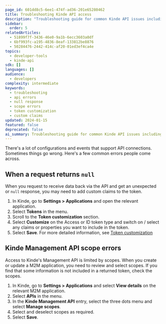 ```yaml
---
page_id: 601dd8c5-6ee1-474f-ad36-201e65280462
title: Troubleshooting Kinde API access
description: "Troubleshooting guide for common Kinde API issues including null responses and scope errors"
sidebar:
  order: 5
relatedArticles:
  - 51899f7f-3436-46e0-9a1b-6ecc3603a0df
  - 6bf993fc-a195-4836-8eaf-133812be8876
  - 50284476-2442-414c-af20-01ed3ef4ca4e
topics:
  - developer-tools
  - kinde-api
sdk: []
languages: []
audience:
  - developers
complexity: intermediate
keywords:
  - troubleshooting
  - api errors
  - null response
  - scope errors
  - token customization
  - custom claims
updated: 2024-01-15
featured: false
deprecated: false
ai_summary: Troubleshooting guide for common Kinde API issues including null responses and scope errors
---
```


There's a lot of configurations and events that support API connections. Sometimes things go wrong. Here's a few common errors people come across.

## When a request returns `null`

When you request to receive data back via the API and get an unexpected or `null` response, you may need to add custom claims to the token.

1. In Kinde, go to **Settings > Applications** and open the relevant application.
2. Select **Tokens** in the menu.
3. Scroll to the **Token customization** section.
4. Select **Customize** on the Access or ID token type and switch on / select any claims or properties you want to include in the token.
5. Select **Save**.
For more detailed information, see [Token customization](/build/tokens/token-customization/)

## Kinde Management API scope errors

Access to Kinde's Management API is limited by scopes. When you create or update a M2M application, you need to review and select scopes. If you find that some information is not included in a returned token, check the scopes.

1. In Kinde, go to **Settings > Applications** and select **View details** on the relevant M2M application.
2. Select **APIs** in the menu.
3. In the **Kinde Management API** entry, select the three dots menu and select **Manage scopes**.
4. Select and deselect scopes as required. 
5. Select **Save**.
